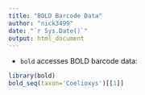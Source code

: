 ```yaml
---
title: "BOLD Barcode Data"
author: "nick3499"
date: "`r Sys.Date()`"
output: html_document
---
```

 - `bold` accesses BOLD barcode data:
```r
library(bold)
bold_seq(taxon='Coelioxys')[[1]]
```
